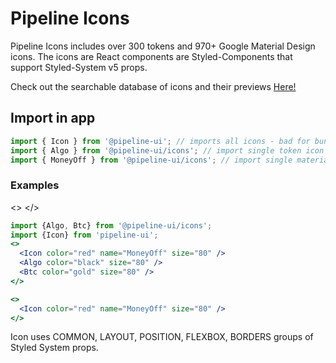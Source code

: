 # Pipeline Icons

Pipeline Icons includes over 300 tokens and 970+ Google Material Design icons. The icons are React components are Styled-Components that support Styled-System v5 props.

Check out the searchable database of icons and their previews [Here!](../Demos/icons)


## Import in app

```jsx
import { Icon } from '@pipeline-ui'; // imports all icons - bad for bundle size
import { Algo } from '@pipeline-ui/icons'; // import single token icon
import { MoneyOff } from '@pipeline-ui/icons'; // import single material design icon
```

### Examples


<>
  <Icon color="red" name="MoneyOff" size="80" />
  <Algo color="black" size="80" />
  <Btc color="gold" size="80" />
</>

```jsx
import {Algo, Btc} from '@pipeline-ui/icons';
import {Icon} from 'pipeline-ui';
<>
  <Icon color="red" name="MoneyOff" size="80" />
  <Algo color="black" size="80" />
  <Btc color="gold" size="80" />
</>
```


```jsx live
<>
  <Icon color="red" name="MoneyOff" size="80" />
</>
```
Icon uses COMMON, LAYOUT, POSITION, FLEXBOX, BORDERS groups of Styled System props.
